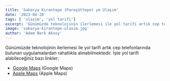```yaml
---
title: 'Sakarya Kırantepe (Paraşüttepe) ye Ulaşım'
date: '2023-04-28'
tags: [ 'ulasim', 'yol tarifi']
excerpt: 'Günümüzde teknolojinin ilerlemesi ile yol tarifi artık cep telefonlarında bulunan uygulamalardan rahatlıkla alınabilmektedir'
image: 'sakarya-kirantepe-ulasim.jpg' 
author: 'Adem Berk Aksoy'
---
```


Günümüzde teknolojinin ilerlemesi ile yol tarifi artık cep telefonlarında bulunan uygulamalardan rahatlıkla alınabilmektedir. İşte yol tarifi alabileceğiniz bazı linkler:

- [Google Maps](https://www.google.com/maps/place/Paragliding+HUB/@40.7719679,30.3324,16.43z/data=!4m22!1m15!4m14!1m6!1m2!1s0x14ccadf6b4ff915f:0xd752f34b641a6b6f!2sParagliding+HUB!2m2!1d30.333894!2d40.772831!1m6!1m2!1s0x14cace129bd8884b:0x44260b5d98a2f9e9!2zS8SxcmFudGVwZSwgVGFyYWtsxLEsIFNha2FyeWE!2m2!1d30.5681082!2d40.4420451!3m5!1s0x14ccadf6b4ff915f:0xd752f34b641a6b6f!8m2!3d40.772831!4d30.333894!16s%2Fg%2F11t2_vx3m9) (Google Maps)
- [Apple Maps](https://maps.apple.com/place?ll=40.7719679,30.3324&q=K%C4%B1rantepe&_ext=EiYpxV+AmDj3y0AxOJ9eLzlOYkA58k1ZGhRmOxOJ+MKf0B2GvxAU6RAz8sAAQBAATCfJ+3ZcW3el8EBBQ%3D&t=m) (Apple Maps)
